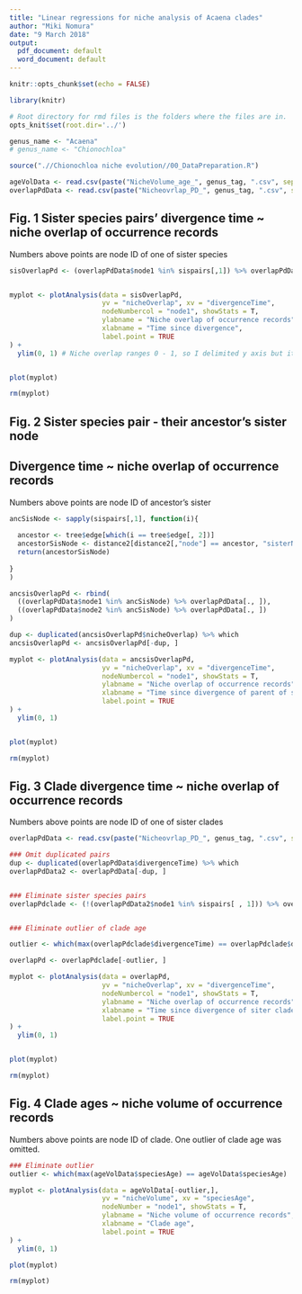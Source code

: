 ```yaml
---
title: "Linear regressions for niche analysis of Acaena clades"
author: "Miki Nomura"
date: "9 March 2018"
output:
  pdf_document: default
  word_document: default
---
```

```r
knitr::opts_chunk$set(echo = FALSE)

library(knitr)

# Root directory for rmd files is the folders where the files are in. 
opts_knit$set(root.dir='../')
```

```r

genus_name <- "Acaena"
# genus_name <- "Chionochloa"

source(".//Chionochloa niche evolution//00_DataPreparation.R")

ageVolData <- read.csv(paste("NicheVolume_age_", genus_tag, ".csv", sep = ""))
overlapPdData <- read.csv(paste("Nicheovrlap_PD_", genus_tag, ".csv", sep = ""))

```

## Fig. 1 Sister species pairs' divergence time ~ niche overlap of occurrence records
Numbers above points are node ID of one of sister species

```r

sisOverlapPd <- (overlapPdData$node1 %in% sispairs[,1]) %>% overlapPdData[., ]


myplot <- plotAnalysis(data = sisOverlapPd, 
                       yv = "nicheOverlap", xv = "divergenceTime", 
                       nodeNumbercol = "node1", showStats = T,
                       ylabname = "Niche overlap of occurrence records", 
                       xlabname = "Time since divergence",
                       label.point = TRUE
) +
  ylim(0, 1) # Niche overlap ranges 0 - 1, so I delimited y axis but it got rid of confidense interval from this figure.


plot(myplot)

rm(myplot)

```


## Fig. 2 Sister species pair - their ancestor's sister node
## Divergence time ~ niche overlap of occurrence records
Numbers above points are node ID of ancestor's sister

```r


ancSisNode <- sapply(sispairs[,1], function(i){
  
  ancestor <- tree$edge[which(i == tree$edge[, 2])]
  ancestorSisNode <- distance2[distance2[,"node"] == ancestor, "sisterNode"]
  return(ancestorSisNode)
  
}
)

ancsisOverlapPd <- rbind(
  ((overlapPdData$node1 %in% ancSisNode) %>% overlapPdData[., ]),
  ((overlapPdData$node2 %in% ancSisNode) %>% overlapPdData[., ])
)

dup <- duplicated(ancsisOverlapPd$nicheOverlap) %>% which
ancsisOverlapPd <- ancsisOverlapPd[-dup, ]

myplot <- plotAnalysis(data = ancsisOverlapPd,
                       yv = "nicheOverlap", xv = "divergenceTime", 
                       nodeNumbercol = "node1", showStats = T,
                       ylabname = "Niche overlap of occurrence records", 
                       xlabname = "Time since divergence of parent of sister species pair and its closest clade",
                       label.point = TRUE
) +
  ylim(0, 1)


plot(myplot)

rm(myplot)

```


##  Fig. 3 Clade divergence time ~ niche overlap of occurrence records
Numbers above points are node ID of one of sister clades

```r
overlapPdData <- read.csv(paste("Nicheovrlap_PD_", genus_tag, ".csv", sep = ""))

### Omit duplicated pairs
dup <- duplicated(overlapPdData$divergenceTime) %>% which
overlapPdData2 <- overlapPdData[-dup, ]


### Eliminate sister species pairs
overlapPdclade <- (!(overlapPdData2$node1 %in% sispairs[ , 1])) %>% overlapPdData2[.,]


### Eliminate outlier of clade age

outlier <- which(max(overlapPdclade$divergenceTime) == overlapPdclade$divergenceTime)

overlapPd <- overlapPdclade[-outlier, ]

myplot <- plotAnalysis(data = overlapPd,
                       yv = "nicheOverlap", xv = "divergenceTime", 
                       nodeNumbercol = "node1", showStats = T,
                       ylabname = "Niche overlap of occurrence records",
                       xlabname = "Time since divergence of siter clades",
                       label.point = TRUE
) +
  ylim(0, 1)


plot(myplot)

rm(myplot)
```

##  Fig. 4 Clade ages ~ niche volume of occurrence records
Numbers above points are node ID of clade. One outlier of clade age was omitted.

```r

### Eliminate outlier
outlier <- which(max(ageVolData$speciesAge) == ageVolData$speciesAge)

myplot <- plotAnalysis(data = ageVolData[-outlier,],
                       yv = "nicheVolume", xv = "speciesAge", 
                       nodeNumber = "node1", showStats = T,
                       ylabname = "Niche volume of occurrence records",
                       xlabname = "Clade age",
                       label.point = TRUE
) +
  ylim(0, 1)

plot(myplot)

rm(myplot)


```

